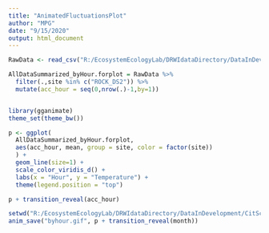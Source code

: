 ```yaml
---
title: "AnimatedFluctuationsPlot"
author: "MPG"
date: "9/15/2020"
output: html_document
---
```


```r

RawData <- read_csv("R:/EcosystemEcologyLab/DRWIdataDirectory/DataInDevelopment/CitSciDeployments/EnviroDIY/sensors/04_product/AllData/AllDataSummarized_byHour.csv")

AllDataSummarized_byHour.forplot = RawData %>% 
  filter(.,site %in% c("ROCK_DS2")) %>% 
  mutate(acc_hour = seq(0,nrow(.)-1,by=1))


library(gganimate)
theme_set(theme_bw())

p <- ggplot(
  AllDataSummarized_byHour.forplot,
  aes(acc_hour, mean, group = site, color = factor(site))
  ) +
  geom_line(size=1) +
  scale_color_viridis_d() +
  labs(x = "Hour", y = "Temperature") +
  theme(legend.position = "top")

p + transition_reveal(acc_hour)

setwd("R:/EcosystemEcologyLab/DRWIdataDirectory/DataInDevelopment/CitSciDeployments/EnviroDIY/sensors/04_product/AllData")
anim_save("byhour.gif", p + transition_reveal(month))



```

